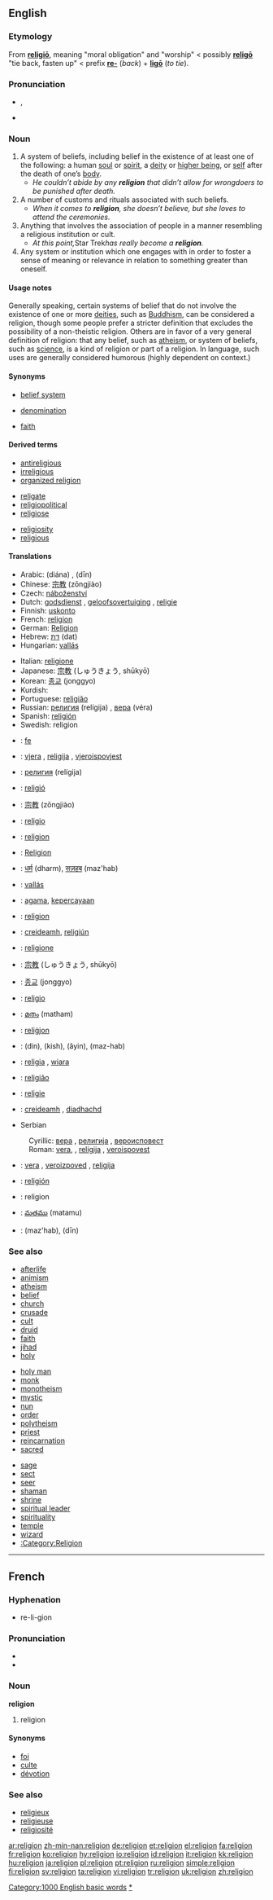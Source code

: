 ==English==

{{wikipedia|religion}}
{{rank|ourselves|pale|happiness|914|religion|dress|degree|spoken}}

===Etymology===
From {{L.}} '''[[religio|religiō]]''', meaning "moral obligation" and "worship" < possibly '''[[religo|religō]]''' "tie back, fasten up" < prefix '''[[re-]]''' (''back'') + '''[[ligo|ligō]]''' (''to tie''). <!-- Alternatively, (Uni Notre Dame, Indiana) Latin: religio (relligio) -onis f. , of persons, [scrupulousness, conscientious exactness]; esp. [religious scruple, awe, superstition, strict observance]; in gen. [moral scruples, conscientiousness]; of gods, etc., [sanctity]; [an object of worship, holy thing or place]. -->

===Pronunciation===
*{{IPA|/rɪˈlɪʤən/}}, {{SAMPA|/rI'lIdZ@n/}}
*{{audio|en-us-religion.ogg|Audio (US)}}

===Noun===
{{en-noun}}

# A system of beliefs, including belief in the existence of at least one of the following: a human [[soul]] or [[spirit]], a [[deity]] or [[higher being]], or [[self]] after the death of one’s [[body]].
#* ''He couldn’t abide by any '''religion''' that didn’t allow for wrongdoers to be punished after death.''
# A number of customs and rituals associated with such beliefs.
#* ''When it comes to '''religion''', she doesn’t believe, but she loves to attend the ceremonies.''
# Anything that involves the association of people in a manner resembling a religious institution or cult.
#* ''At this point, ''Star Trek'' has really become a '''religion'''.''
# Any system or institution which one engages with in order to foster a sense of meaning or relevance in relation to something greater than oneself.

====Usage notes====
Generally speaking, certain systems of belief that do not involve the existence of one or more [[deity|deities]], such as [[Buddhism]], can be considered a religion, though some people prefer a stricter definition that excludes the possibility of a non-theistic religion.  Others are in favor of a very general definition of religion: that any belief, such as [[atheism]], or system of beliefs, such as [[science]], is a kind of religion or part of a religion.  In language, such uses are generally considered humorous (highly dependent on context.)

====Synonyms====
{{top3}}
*[[belief system]]
{{mid3}}
*[[denomination]]
{{mid3}}
*[[faith]]
{{bottom}}

====Derived terms====
{{top3}}
*[[antireligious]]
*[[irreligious]]
*[[organized religion]]
{{mid3}}
*[[religate]]
*[[religiopolitical]]
*[[religiose]]
{{mid3}}
*[[religiosity]]
*[[religious]]
{{bottom}}

====Translations====
{{trans-top|system of beliefs dealing with soul, deity and/or life after death}}
*Arabic: {{ARchar|[[ديانة]]}} (diána) {{f}}, {{ARchar|[[دين]]}} (dīn) {{m}}
*Chinese: [[宗教]] (zōngjiào)
*Czech: [[náboženství]] {{n}}
*Dutch: [[godsdienst]] {{m}}, [[geloofsovertuiging]] {{f}}, [[religie]] {{f}}
*Finnish: [[uskonto]]
*French: [[religion#French|religion]] {{f}}
*German: [[Religion]] {{f}}
*Hebrew: [[דת]] (dat) {{f}}
*Hungarian: [[vallás]]
{{trans-mid}}
*Italian: [[religione]] {{f}}
*Japanese: [[宗教]] (しゅうきょう, shūkyō)
*Korean: [[종교]] (jonggyo)
*Kurdish: {{KUchar|[[ئاین]]}}
*Portuguese: [[religião]] {{f}}
*Russian: [[религия]] (relígija) {{f}}, [[вера]] (véra) {{f}}
*Spanish: [[religión]] {{f}}
*Swedish: religion {{c}}
{{trans-bottom}}

<!-- ~~~~~~~~~~~~~~~~~~~~~~~ It would be good if you could delay categorising any more terms below - there is currently a discussion on the talk page for Religion which may result in combining some of the current definitions ~~~~~~~~~~~~~~~~~~~~ -->
{{checktrans}}
{{trans-top|Translations to be categorised}}
*{{ttbc|Albanian}}: [[fe]] {{f}}
*{{ttbc|Bosnian}}: [[vjera]] {{f}}, [[religija#Bosnian|religija]] {{f}}, [[vjeroispovjest]] {{n}}
*{{ttbc|Bulgarian}}: [[религия]] (relígija) {{f}}
*{{ttbc|Catalan}}: [[religió]] {{f}}
*{{ttbc|Chinese}}: [[宗教]] (zōngjiào)
*{{ttbc|Esperanto}}: [[religio]]
*{{ttbc|French}}: [[religion#French|religion]] {{f}}
*{{ttbc|German}}: [[Religion]] {{f}}
*{{ttbc|Hindi}}: [[धर्म]] (dharm), [[सज़हब]] (maz'hab)
*{{ttbc|Hungarian}}: [[vallás]]
*{{ttbc|Indonesian}}: [[agama]], [[percaya|kepercayaan]]
*{{ttbc|Interlingua}}: [[religion#Interlingua|religion]]
*{{ttbc|Irish}}: [[creideamh]], [[religiún]]
*{{ttbc|Italian}}: [[religione]] {{f}}
*{{ttbc|Japanese}}: [[宗教]] (しゅうきょう, shūkyō)
{{trans-mid}}
*{{ttbc|Korean}}: [[종교]] (jonggyo)
*{{ttbc|Latin}}: [[religio]] {{f}}
*{{ttbc|Malayalam}}: [[മതം]] (matham)
*{{ttbc|Maltese}}: [[reliġjon]]
*{{ttbc|Persian}}: {{FAchar|[[دین]]}} (din), {{FAchar|[[کیش]]}} (kish), {{FAchar|[[آیین]]}} (âyin), {{FAchar|[[مذهب]]}} (maz-hab)
*{{ttbc|Polish}}: [[religia]] {{f}}, [[wiara]] {{f}}
*{{ttbc|Portuguese}}: [[religião]] {{f}}
*{{ttbc|Romanian}}: [[religie]] {{f}}
*{{ttbc|Scottish Gaelic}}: [[creideamh]] {{m}}, [[diadhachd]] {{f}}
*Serbian
:Cyrillic: [[вера#Serbian|вера]] {{f}}, [[религија]] {{f}}, [[вероисповест]] {{n}}
:Roman: [[vera#Serbian|vera]], {{f}}, [[religija#Serbian|religija]] {{f}}, [[veroispovest]] {{f}}
*{{ttbc|Slovene}}: [[vera]] {{f}}, [[veroizpoved]] {{f}}, [[religija]] {{f}}
*{{ttbc|Spanish}}: [[religión]] {{f}}
*{{ttbc|Swedish}}: religion
*{{ttbc|Telugu}}: [[మతము]] (matamu)
*{{ttbc|Urdu}}: {{URchar|[[مذہب]]}} (maz'hab), {{URchar|[[دین]]}} (dīn)
{{trans-bottom}}

===See also===
<!-- Let’s only use terms that aren’t specific to a particular religion or category of religions (except such general categories as "organized religions"). Priest, monk, or nun are applied to many different religions. -->
{{top3}}
*[[afterlife]]
*[[animism]]
*[[atheism]]
*[[belief]]
*[[church]]
*[[crusade]]
*[[cult]]
*[[druid]]
*[[faith]]
*[[jihad]]
*[[holy]]
{{mid3}}
*[[holy man]]
*[[monk]]
*[[monotheism]]
*[[mystic]]
*[[nun]]
*[[order]]
*[[polytheism]]
*[[priest]]
*[[reincarnation]]
*[[sacred]]
{{mid3}}
*[[sage]]
*[[sect]]
*[[seer]]
*[[shaman]]
*[[shrine]]
*[[spiritual leader]]
*[[spirituality]]
*[[temple]]
*[[wizard]]
*[[:Category:Religion]]
{{bottom}}

[[Category:1000 English basic words]]

----

==French==

===Hyphenation===
{{rfc-header|Hyphenation}}
*re-li-gion

===Pronunciation===
*{{IPA|/rəliʒjɔ~/}}
*{{SAMPA|/r@liZjO~/}}

===Noun===
'''religion''' {{f}}

# religion

====Synonyms====
*[[foi]]
*[[culte]]
*[[dévotion]]

===See also===
*[[religieux]]
*[[religieuse]]
*[[religiosité]]

[[Category:Religion|*]]

[[ar:religion]]
[[zh-min-nan:religion]]
[[de:religion]]
[[et:religion]]
[[el:religion]]
[[fa:religion]]
[[fr:religion]]
[[ko:religion]]
[[hy:religion]]
[[io:religion]]
[[id:religion]]
[[it:religion]]
[[kk:religion]]
[[hu:religion]]
[[ja:religion]]
[[pl:religion]]
[[pt:religion]]
[[ru:religion]]
[[simple:religion]]
[[fi:religion]]
[[sv:religion]]
[[ta:religion]]
[[vi:religion]]
[[tr:religion]]
[[uk:religion]]
[[zh:religion]]